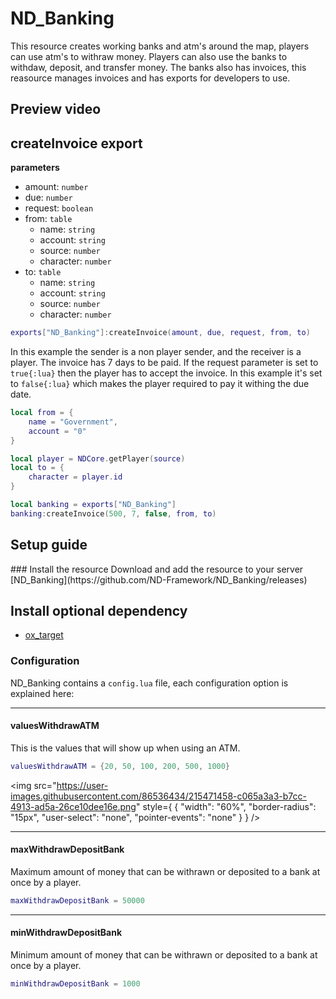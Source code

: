 
# ND_Banking
This resource creates working banks and atm's around the map, players can use atm's to withraw money. Players can also use the banks to withdaw, deposit, and transfer money. The banks also has invoices, this reasource manages invoices and has exports for developers to use.



## Preview video
<PreviewVideo
    src="https://www.youtube.com/embed/oeQGBMYzxyo?si=y1kzUx2FRTOSXK27&amp;start=2"
/>



## createInvoice export
**parameters**
* amount: `number`
* due: `number`
* request: `boolean`
* from: `table`
    * name: `string`
    * account: `string`
    * source: `number`
    * character: `number`
* to: `table`
    * name: `string`
    * account: `string`
    * source: `number`
    * character: `number`
```lua copy
exports["ND_Banking"]:createInvoice(amount, due, request, from, to)
```

In this example the sender is a non player sender, and the receiver is a player. The invoice has 7 days to be paid. If the request parameter is set to `true{:lua}` then the player has to accept the invoice. In this example it's set to `false{:lua}` which makes the player required to pay it withing the due date.
```lua copy filename="example"
local from = {
    name = "Government",
    account = "0"
}

local player = NDCore.getPlayer(source)
local to = {
    character = player.id
}

local banking = exports["ND_Banking"]
banking:createInvoice(500, 7, false, from, to)
```




## Setup guide
<Steps>
### Install the resource
Download and add the resource to your server [ND_Banking](https://github.com/ND-Framework/ND_Banking/releases)


## Install optional dependency
* [ox_target](https://github.com/overextended/ox_target/releases)


### Configuration
ND_Banking contains a `config.lua` file, each configuration option is explained here:

---

#### valuesWithdrawATM
This is the values that will show up when using an ATM.
```lua copy
valuesWithdrawATM = {20, 50, 100, 200, 500, 1000}
```

<img
    src="https://user-images.githubusercontent.com/86536434/215471458-c065a3a3-b7cc-4913-ad5a-26ce10dee16e.png"
    style={
        {
            "width": "60%",
            "border-radius": "15px",
            "user-select": "none",
            "pointer-events": "none"
        }
    }
/>


---

#### maxWithdrawDepositBank
Maximum amount of money that can be withrawn or deposited to a bank at once by a player.
```lua copy
maxWithdrawDepositBank = 50000
```

---


#### minWithdrawDepositBank
Minimum amount of money that can be withrawn or deposited to a bank at once by a player.
```lua copy
minWithdrawDepositBank = 1000
```

</Steps>
